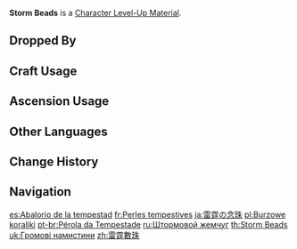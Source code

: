 {{Item Infobox
|id           = 113029
|image        = Item Storm Beads.png
|type         = Character Level-Up Materials
|group        = Normal Boss Drops
|invCategory  = Character Development Items
|quality      = 4
|description  = Crackling Electro pearls left behind by the [[Thunder Manifestation]].<br />It is said that Thunder Manifestations will only descend upon lands where powerful hatred dwells. The singers say that it is the unbearable disappointments and sufferings of life that drive them to forever wander the broken earth, unleashing sky-searing lightning as they go.
|source1      = Dropped by Lv.30+ [[Thunder Manifestation]]s
}}
'''Storm Beads''' is a [[Character Level-Up Material]].

==Dropped By==
{{Dropped By|level=30}}

==Craft Usage==
{{Craft Usage}}

==Ascension Usage==
{{Ascension Usage}}

==Other Languages==
{{Other Languages
|en      = Storm Beads
|zhs     = 雷霆数珠
|zhs_rm  = Léitíng Shùzhū
|zht     = 雷霆數珠
|zht_rm  = Léitíng Shùzhū
|zh_tl   = Thunder Beads
|ja      = 雷霆の念珠
|ja_rm   = Raitei no Nenju
|ja_tl   = Thunder Praying Beads
|ko      = 뇌정의 구슬
|ko_rm   = Noejeong-ui Guseul
|ko_tl   = Beads of Thunder and Lightning
|es      = Abalorio de la tempestad
|es_tl   = Bead of the Tempest
|fr      = Perles tempestives
|fr_tl   = Storm Beads
|ru      = Штормовой жемчуг
|ru_tl   = Storm Pearl
|th      = Storm Beads
|vi      = Ngọc Sấm Sét
|vi_tl   = 
|de      = Sturmperlen
|de_tl   = Storm Pearls
|id      = Storm Beads
|pt      = Pérola da Tempestade
|pt_tl   = Pearl of the Storm
|tr      = Fırtına İncileri
|tr_tl   = 
|it      = Perle della tempesta
|it_tl   = 
}}

==Change History==
{{Change History|2.1}}

==Navigation==
{{Development Item Navbox|Character Level-Up Materials}}

[[es:Abalorio de la tempestad]]
[[fr:Perles tempestives]]
[[ja:雷霆の念珠]]
[[pl:Burzowe koraliki]]
[[pt-br:Pérola da Tempestade]]
[[ru:Штормовой жемчуг]]
[[th:Storm Beads]]
[[uk:Громові намистини]]
[[zh:雷霆數珠]]